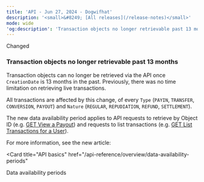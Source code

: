 ```yaml
---
title: 'API - Jun 27, 2024 - Dogwifhat'  
description: '<small>&#8249; [All releases](/release-notes)</small>'  
mode: wide  
'og:description': 'Transaction objects no longer retrievable past 13 months'  
---
```

<div class="release-notes-page">

<div class="pill pill-blue">Changed</div> 
  
### Transaction objects no longer retrievable past 13 months  

Transaction objects can no longer be retrieved via the API once `CreationDate` is 13 months in the past. Previously, there was no time limitation on retrieving live transactions.  

All transactions are affected by this change, of every `Type` (`PAYIN`, `TRANSFER`, `CONVERSION`, `PAYOUT`) and `Nature` (`REGULAR`, `REPUDIATION`, `REFUND`, `SETTLEMENT`).   

The new data availability period applies to API requests to retrieve by Object ID (e.g. <a href="/api-reference/payouts/view-payout">GET View a Payout</a>) and requests to list transactions (e.g. <a href="https://beta-docs.mangopay.com/api-reference/transactions/list-transactions-user">GET List Transactions for a User</a>).  

For more information, see the new article:  

<Card title="API basics" href="/api-reference/overview/data-availability-periods"
>
Data availability periods
</Card>

</div>
